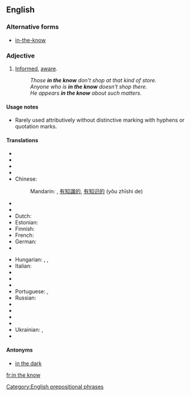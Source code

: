 ==English==

===Alternative forms===
* [[in-the-know]]

===Adjective===
{{en-adj|head=[[in]] [[the]] [[know]]}}

# [[informed|Informed]], [[aware]].
#: ''Those '''in the know''' don't shop at that kind of store.''
#: ''Anyone who is '''in the know''' doesn't shop there.''
#: ''He appears '''in the know''' about such matters.''

====Usage notes====
* Rarely used attributively without distinctive marking with hyphens or quotation marks.

====Translations====
{{trans-top|informed, aware}}
* {{trreq|ar}}
* {{trreq|hy}}
* {{trreq|bg}}
* {{trreq|ca}}
* Chinese:
*: Mandarin: {{t|cmn|知情|tr=zhīqíng|sc=Hani}}, [[有]][[知識]][[的]], [[有]][[知识]][[的]] (yǒu zhīshi de)
* {{trreq|cs}}
* {{trreq|da}}
* Dutch: {{t-|nl|ingeweid}}
* Estonian: {{t-|et|teadlik}}
* Finnish: {{t-|fi|tietävä}}
* French: {{t+|fr|au courant}}
* German: {{t+|de|eingeweiht}}
* {{trreq|hi}}
{{trans-mid}}
* Hungarian: {{t-|hu|tájékozott}}, {{t+|hu|beavatott}}, {{t-|hu|jól értesült}}
* Italian: {{t-|it|al corrente}}
* {{trreq|ja}}
* {{trreq|ko}}
* {{trreq|pl}}
* Portuguese: {{t-|pt|informado|m}}, {{t+|pt|atento|m}}
* Russian: {{t-|ru|в курсе|sc=Cyrl}}
* {{trreq|sh}}
* {{trreq|es}}
* {{trreq|th}}
* {{trreq|tr}}
* Ukrainian: {{t+|uk|обізнаний|tr=obíznanyj|sc=Cyrl}}, {{t-|uk|в курсі|tr=v kúrsi|sc=Cyrl}}
* {{trreq|vi}}
{{trans-bottom}}

====Antonyms====
* [[in the dark]]

[[Category:English prepositional phrases]]

[[fr:in the know]]